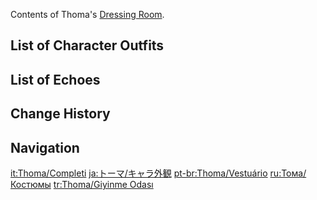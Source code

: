 {{CharacterTabs}}
Contents of Thoma's [[Dressing Room]].

==List of Character Outfits==
{{Outfits by Category Table|Thoma Outfits|nocharacter=1}}

==List of Echoes==
{{Echoes by Category Table|Thoma Echoes|nocharacter=1}}

==Change History==
{{Change History|2.2}}

==Navigation==
{{Character Navbox|Dressing Room}}

[[it:Thoma/Completi]]
[[ja:トーマ/キャラ外観]]
[[pt-br:Thoma/Vestuário]]
[[ru:Тома/Костюмы]]
[[tr:Thoma/Giyinme Odası]]
